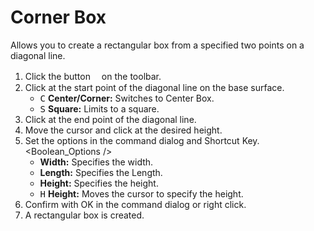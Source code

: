 
# Corner Box

<Reference shortcut='Shift-B' command='Corner Box' button='Toolbar' />

Allows you to create a rectangular box from a specified two points on a diagonal line.

1. Click the button <ButtonIcon type="button-corner-box" />　on the toolbar.
2. Click at the start point of the diagonal line on the base surface.
   - <kbd>C</kbd> **Center/Corner:** Switches to Center Box.
   - <kbd>S</kbd> **Square:** Limits to a square.
3. Click at the end point of the diagonal line.
4. Move the cursor and click at the desired height.
5. Set the options in the command dialog and Shortcut Key.
   <Boolean_Options />
   - **Width:** Specifies the width.
   - **Length:** Specifies the Length.
   - **Height:** Specifies the height.
   - <kbd>H</kbd> **Height:** Moves the cursor to specify the height.
6. Confirm with OK in the command dialog or right click.
7. A rectangular box is created.
